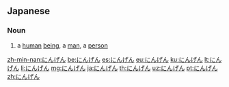 ==Japanese==

===Noun===
{{ja-noun}}

# {{ja-def|人間}} a [[human]] [[being]], a [[man]], a [[person]]

[[zh-min-nan:にんげん]]
[[be:にんげん]]
[[es:にんげん]]
[[eu:にんげん]]
[[ku:にんげん]]
[[lt:にんげん]]
[[li:にんげん]]
[[mg:にんげん]]
[[ja:にんげん]]
[[th:にんげん]]
[[uz:にんげん]]
[[pt:にんげん]]
[[zh:にんげん]]